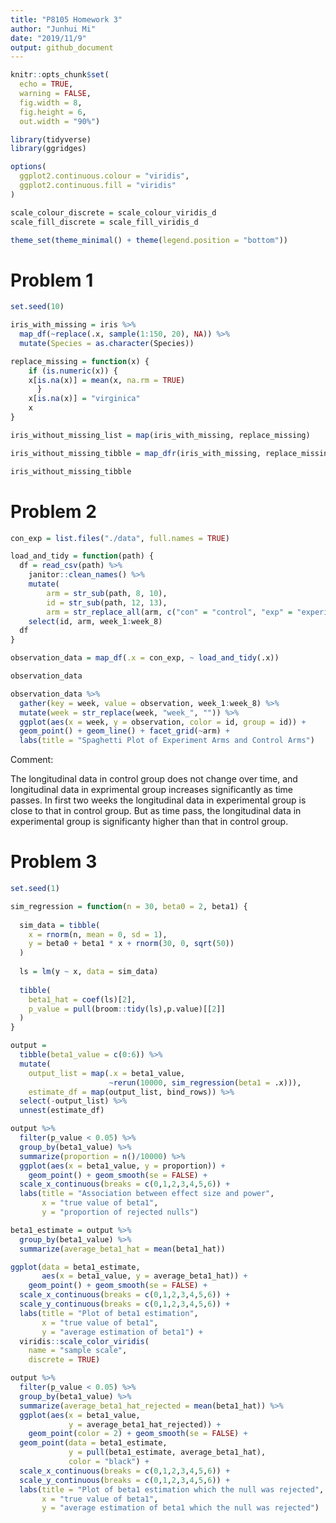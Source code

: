 ```yaml
---
title: "P8105 Homework 3"
author: "Junhui Mi"
date: "2019/11/9"
output: github_document
---
```


```r
knitr::opts_chunk$set(
  echo = TRUE,
  warning = FALSE,
  fig.width = 8,
  fig.height = 6,
  out.width = "90%")

library(tidyverse)
library(ggridges)

options(
  ggplot2.continuous.colour = "viridis",
  ggplot2.continuous.fill = "viridis"
)

scale_colour_discrete = scale_colour_viridis_d
scale_fill_discrete = scale_fill_viridis_d

theme_set(theme_minimal() + theme(legend.position = "bottom"))
```

# Problem 1

```r
set.seed(10)

iris_with_missing = iris %>% 
  map_df(~replace(.x, sample(1:150, 20), NA)) %>%
  mutate(Species = as.character(Species))

replace_missing = function(x) {
    if (is.numeric(x)) {
    x[is.na(x)] = mean(x, na.rm = TRUE)
      }
    x[is.na(x)] = "virginica"
    x
}

iris_without_missing_list = map(iris_with_missing, replace_missing)

iris_without_missing_tibble = map_dfr(iris_with_missing, replace_missing)

iris_without_missing_tibble
```


# Problem 2

```r
con_exp = list.files("./data", full.names = TRUE)

load_and_tidy = function(path) {
  df = read_csv(path) %>%
    janitor::clean_names() %>%
    mutate(
        arm = str_sub(path, 8, 10),
        id = str_sub(path, 12, 13),
        arm = str_replace_all(arm, c("con" = "control", "exp" = "experiment"))) %>%
    select(id, arm, week_1:week_8)
  df
}

observation_data = map_df(.x = con_exp, ~ load_and_tidy(.x))

observation_data

observation_data %>%
  gather(key = week, value = observation, week_1:week_8) %>%
  mutate(week = str_replace(week, "week_", "")) %>%
  ggplot(aes(x = week, y = observation, color = id, group = id)) +
  geom_point() + geom_line() + facet_grid(~arm) + 
  labs(title = "Spaghetti Plot of Experiment Arms and Control Arms")
```

Comment:

The longitudinal data in control group does not change over time, and longitudinal data in exprimental group increases significantly as time passes. In first two weeks the longitudinal data in experimental group is close to that in control group. But as time pass, the longitudinal data in experimental group is significanty higher than that in control group. 

# Problem 3

```r
set.seed(1)

sim_regression = function(n = 30, beta0 = 2, beta1) {
  
  sim_data = tibble(
    x = rnorm(n, mean = 0, sd = 1),
    y = beta0 + beta1 * x + rnorm(30, 0, sqrt(50))
  )
  
  ls = lm(y ~ x, data = sim_data)
  
  tibble(
    beta1_hat = coef(ls)[2],
    p_value = pull(broom::tidy(ls),p.value)[[2]]
  )
}

output = 
  tibble(beta1_value = c(0:6)) %>% 
  mutate(
    output_list = map(.x = beta1_value,
                      ~rerun(10000, sim_regression(beta1 = .x))),
    estimate_df = map(output_list, bind_rows)) %>% 
  select(-output_list) %>% 
  unnest(estimate_df)

output %>% 
  filter(p_value < 0.05) %>%
  group_by(beta1_value) %>%
  summarize(proportion = n()/10000) %>%
  ggplot(aes(x = beta1_value, y = proportion)) + 
    geom_point() + geom_smooth(se = FALSE) +
  scale_x_continuous(breaks = c(0,1,2,3,4,5,6)) +
  labs(title = "Association between effect size and power", 
       x = "true value of beta1",
       y = "proportion of rejected nulls")

beta1_estimate = output %>%
  group_by(beta1_value) %>%
  summarize(average_beta1_hat = mean(beta1_hat))

ggplot(data = beta1_estimate,
       aes(x = beta1_value, y = average_beta1_hat)) + 
    geom_point() + geom_smooth(se = FALSE) +
  scale_x_continuous(breaks = c(0,1,2,3,4,5,6)) +
  scale_y_continuous(breaks = c(0,1,2,3,4,5,6)) +
  labs(title = "Plot of beta1 estimation", 
       x = "true value of beta1",
       y = "average estimation of beta1") +
  viridis::scale_color_viridis(
    name = "sample scale", 
    discrete = TRUE) 

output %>%
  filter(p_value < 0.05) %>%
  group_by(beta1_value) %>%
  summarize(average_beta1_hat_rejected = mean(beta1_hat)) %>%
  ggplot(aes(x = beta1_value,
             y = average_beta1_hat_rejected)) + 
    geom_point(color = 2) + geom_smooth(se = FALSE) +
  geom_point(data = beta1_estimate,
             y = pull(beta1_estimate, average_beta1_hat),
             color = "black") +
  scale_x_continuous(breaks = c(0,1,2,3,4,5,6)) +
  scale_y_continuous(breaks = c(0,1,2,3,4,5,6)) +
  labs(title = "Plot of beta1 estimation which the null was rejected", 
       x = "true value of beta1",
       y = "average estimation of beta1 which the null was rejected")
```

